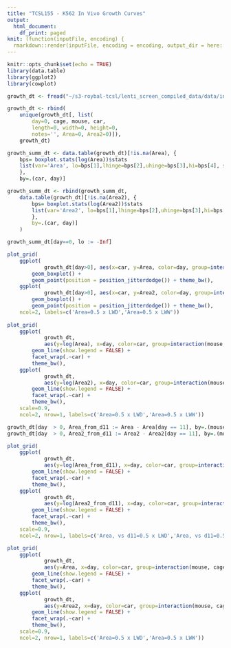 ```yaml
---
title: "TCSL155 - K562 In Vivo Growth Curves"
output:
  html_document:
    df_print: paged
knit: (function(inputFile, encoding) {
  rmarkdown::render(inputFile, encoding = encoding, output_dir = here::here('..','html'))})
---
```


```r
knitr::opts_chunk$set(echo = TRUE)
library(data.table)
library(ggplot2)
library(cowplot)
```

```r
growth_dt <- fread("~/s3-roybal-tcsl/lenti_screen_compiled_data/data/invivo/tcsl155_growth.csv")

growth_dt <- rbind(
    unique(growth_dt[, list(
        day=0, cage, mouse, car, 
        length=0, width=0, height=0, 
        notes='', Area=0, Area2=0)]),
    growth_dt)

growth_summ_dt <- data.table(growth_dt)[!is.na(Area), {
    bps= boxplot.stats(log(Area))$stats
    list(var='Area', lo=bps[1],lhinge=bps[2],uhinge=bps[3],hi=bps[4], sd=sd(Area))
    },
    by=.(car, day)]

growth_summ_dt <- rbind(growth_summ_dt, 
    data.table(growth_dt)[!is.na(Area2), {
        bps= boxplot.stats(log(Area2))$stats
        list(var='Area2', lo=bps[1],lhinge=bps[2],uhinge=bps[3],hi=bps[4], sd=sd(Area))
        },
        by=.(car, day)]
    )

growth_summ_dt[day==0, lo := -Inf]

plot_grid(
    ggplot(
            growth_dt[day>0], aes(x=car, y=Area, color=day, group=interaction(day, car)), position='dodge') + 
        geom_boxplot() + 
        geom_point(position = position_jitterdodge()) + theme_bw(),
    ggplot(
            growth_dt[day>0], aes(x=car, y=Area2, color=day, group=interaction(day, car)), position='dodge') + 
        geom_boxplot() + 
        geom_point(position = position_jitterdodge()) + theme_bw(),
    ncol=2, labels=c('Area=0.5 x LWD','Area=0.5 x LWW'))
    
plot_grid(
    ggplot(
            growth_dt,
            aes(y=log(Area), x=day, color=car, group=interaction(mouse, cage))) + 
        geom_line(show.legend = FALSE) + 
        facet_wrap(.~car) +
        theme_bw(),
    ggplot(
            growth_dt,
            aes(y=log(Area2), x=day, color=car, group=interaction(mouse, cage))) + 
        geom_line(show.legend = FALSE) + 
        facet_wrap(.~car) +
        theme_bw(), 
    scale=0.9,
    ncol=2, nrow=1, labels=c('Area=0.5 x LWD','Area=0.5 x LWW'))

growth_dt[day  > 0, Area_from_d11 := Area - Area[day == 11], by=.(mouse, cage)]
growth_dt[day  > 0, Area2_from_d11 := Area2 - Area2[day == 11], by=.(mouse, cage)]

plot_grid(
    ggplot(
            growth_dt,
            aes(y=log(Area_from_d11), x=day, color=car, group=interaction(mouse, cage))) + 
        geom_line(show.legend = FALSE) + 
        facet_wrap(.~car) +
        theme_bw(),
    ggplot(
            growth_dt,
            aes(y=log(Area2_from_d11), x=day, color=car, group=interaction(mouse, cage))) + 
        geom_line(show.legend = FALSE) + 
        facet_wrap(.~car) +
        theme_bw(), 
    scale=0.9,
    ncol=2, nrow=1, labels=c('Area, vs d11=0.5 x LWD','Area, vs d11=0.5 x LWW'))

plot_grid(
    ggplot(
            growth_dt,
            aes(y=Area, x=day, color=car, group=interaction(mouse, cage))) + 
        geom_line(show.legend = FALSE) + 
        facet_wrap(.~car) +
        theme_bw(),
    ggplot(
            growth_dt,
            aes(y=Area2, x=day, color=car, group=interaction(mouse, cage))) + 
        geom_line(show.legend = FALSE) + 
        facet_wrap(.~car) +
        theme_bw(), 
    scale=0.9,
    ncol=2, nrow=1, labels=c('Area=0.5 x LWD','Area=0.5 x LWW'))
```
